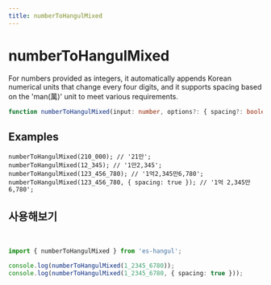 ```yaml
---
title: numberToHangulMixed
---
```



# numberToHangulMixed

For numbers provided as integers, it automatically appends Korean numerical units that change every four digits,
and it supports spacing based on the 'man(萬)' unit to meet various requirements.

```typescript
function numberToHangulMixed(input: number, options?: { spacing?: boolean }): string;
```

## Examples

```tsx
numberToHangulMixed(210_000); // '21만';
numberToHangulMixed(12_345); // '1만2,345';
numberToHangulMixed(123_456_780); // '1억2,345만6,780';
numberToHangulMixed(123_456_780, { spacing: true }); // '1억 2,345만 6,780';
```

## 사용해보기

<br />

<Sandpack>

```ts index.ts
import { numberToHangulMixed } from 'es-hangul';

console.log(numberToHangulMixed(1_2345_6780));
console.log(numberToHangulMixed(1_2345_6780, { spacing: true }));
```

</Sandpack>
